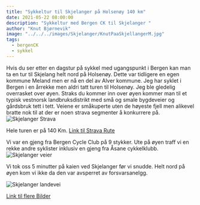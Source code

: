 ---
title: "Sykkeltur til Skjelanger på Holsenøy 140 km"
date: 2021-05-22 08:00:00
description: "Sykkeltur med Bergen CK til Skjelanger "
author: "Knut Bjørnevik"
image: "../../../images/Skjelanger/KnutPaaSkjellangerM.jpg"
tags:
  - bergenCK
  - sykkel
---


Hvis du ser etter en dagstur på sykkel med ugangspunkt i Bergen kan man ta en tur til Skjelang helt nord på Holsenøy.
Dette var tidligere en egen kommune Meland men er nå en del av Alver kommune.
Jeg har syklet i Bergen i en årrekke men aldri tatt turen til Holsenøy. Jeg ble gledelig overrasket over øyen. Straks du kommer inn over øyen kommer man til et typisk vestnorsk landbruksdistrikt med små og smale bygdeveier og gårdsbruk tett i tett.
Veiene er småkuperte uten de høyeste fjell men alikevel bratte nok til at der er noen strava segmenter å konkurrere på.
![Skjelanger Strava](../../../images/Skjelanger/StravaKart.jpg) 

Hele turen er på 140 Km.
 <a target="_blank" rel="noopener noreferrer" href="https://www.strava.com/activities/5338506814">Link til Strava Rute </a>

Vi var en gjeng fra Bergen Cycle Club på 9 stykker.  Ute på øyen traff vi en rekke andre syklister inklusiv en gjeng fra Åsane cykkelklubb.
![Skjelanger veier](../../../images/Skjelanger/SkjelangerVeier.jpg)

Vi tok oss 5 minutter på kaien ved Skjelanger før vi snudde.
Helt nord på øyen kom vi ikke da den var avsperret av forsvarsanelgg.

![Skjelanger landevei](../../../images/Skjelanger/SkjelangerLandevei.jpg) 

 <a  target="_blank" rel="noopener noreferrer" href="https://photos.app.goo.gl/y6mTGwprCuAaGjcG6"> Link til flere Bilder </a>


